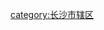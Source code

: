 {{Catnav|頁面分類|...|湖南行政区划|湖南省县级行政区|湖南省市辖区|长沙市辖区}}
{{Catnav|頁面分類|...|湖南省各市州行政区划|长沙行政区划|长沙区县市|长沙市辖区}}

{{Catmore|开福区|湖南省长沙市开福区}}
[[category:长沙市辖区|category:长沙市辖区]]
